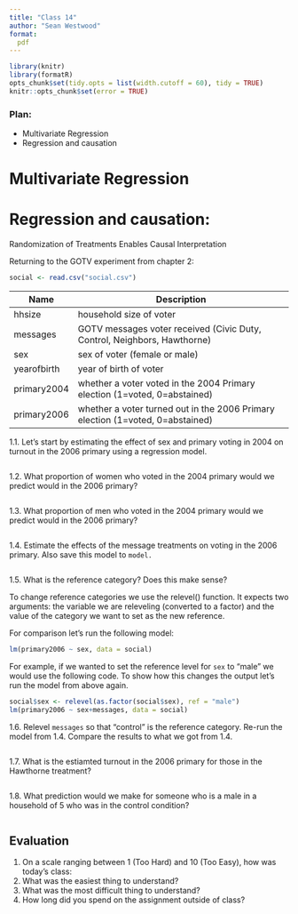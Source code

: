 ```yaml
---
title: "Class 14"
author: "Sean Westwood"
format:
  pdf
---
```

```r
library(knitr)
library(formatR)
opts_chunk$set(tidy.opts = list(width.cutoff = 60), tidy = TRUE)
knitr::opts_chunk$set(error = TRUE)
```

### Plan:
* Multivariate Regression
* Regression and causation

# Multivariate Regression

# Regression and causation: 

Randomization of Treatments Enables Causal Interpretation

Returning to the GOTV experiment from chapter 2:
```r
social <- read.csv("social.csv")
```

| Name        | Description                                                                      |
|-------------|----------------------------------------------------------------------------------|
| hhsize      | household size of voter                                                          |
| messages    | GOTV messages voter received (Civic Duty, Control, Neighbors, Hawthorne)         |
| sex         | sex of voter (female or male)                                                    |
| yearofbirth | year of birth of voter                                                           |
| primary2004 | whether a voter voted in the 2004 Primary election (1=voted, 0=abstained)        |
| primary2006 | whether a voter turned out in the 2006 Primary election (1=voted, 0=abstained)   |

1.1. Let's start by estimating the effect of sex and primary voting in 2004 on turnout in the 2006 primary using a regression model.

```r

```

1.2. What proportion of women who voted in the 2004 primary would we predict would in the 2006 primary?
```r

```

1.3. What proportion of men who voted in the 2004 primary would we predict would in the 2006 primary?

```r

```

1.4. Estimate the effects of the message treatments on voting in the 2006 primary. Also save this model to `model.`

```r

```

1.5. What is the reference category? Does this make sense?

To change reference categories we use the relevel() function.  It expects two arguments: the variable we are releveling (converted to a factor) and the value of the category we want to set as the new reference.

For comparison let's run the following model:

```r
lm(primary2006 ~ sex, data = social)
```

For example, if we wanted to set the reference level for `sex` to "male" we would use the following code.  To show how this changes the output let's run the model from above again.

```r
social$sex <- relevel(as.factor(social$sex), ref = "male")
lm(primary2006 ~ sex+messages, data = social)
```

1.6. Relevel `messages` so that "control" is the reference category. Re-run the model from 1.4.  Compare the results to what we got from 1.4.
```r

```

1.7. What is the estiamted turnout in the 2006 primary for those in the Hawthorne treatment?
```r

```

1.8. What prediction would we make for someone who is a male in a household of 5 who was in the control condition?

```r

```

## Evaluation

1. On a scale ranging between 1 (Too Hard) and 10 (Too Easy), how was today's class: 
2. What was the easiest thing to understand?
3. What was the most difficult thing to understand?
4. How long did you spend on the assignment outside of class?
